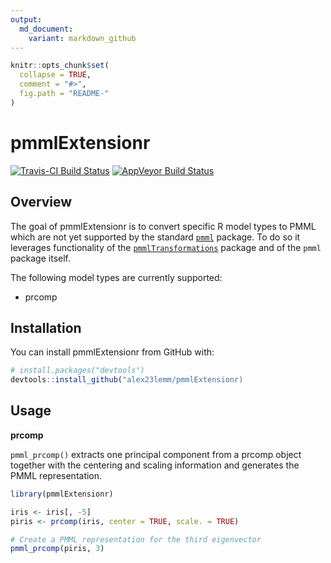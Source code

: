 ```yaml
---
output:
  md_document:
    variant: markdown_github
---
```


<!-- README.md is generated from README.Rmd. Please edit that file -->

```r
knitr::opts_chunk$set(
  collapse = TRUE,
  comment = "#>",
  fig.path = "README-"
)
```

# pmmlExtensionr

[![Travis-CI Build Status](https://travis-ci.org/alex23lemm/pmmlExtensionr.svg?branch=master)](https://travis-ci.org/alex23lemm/pmmlExtensionr)
[![AppVeyor Build Status](https://ci.appveyor.com/api/projects/status/github/alex23lemm/pmmlExtensionr?branch=master&svg=true)](https://ci.appveyor.com/project/alex23lemm/pmmlExtensionr)

## Overview

The goal of pmmlExtensionr is to convert specific R model types to PMML which are not yet supported by the standard [`pmml`](http://cran.r-project.org/web/packages/pmml/) package. To do so it leverages functionality of the [`pmmlTransformations`](http://cran.r-project.org/web/packages/pmmlTransformations/) package and of the `pmml` package itself.

The following model types are currently supported:

* prcomp

## Installation

You can install pmmlExtensionr from GitHub with:

```r

# install.packages("devtools")
devtools::install_github("alex23lemm/pmmlExtensionr)
```


## Usage

**prcomp**

`pmml_prcomp()` extracts one principal component from a prcomp object together with the
centering and scaling information and generates the PMML representation.


```r
library(pmmlExtensionr)

iris <- iris[, -5]
piris <- prcomp(iris, center = TRUE, scale. = TRUE)

# Create a PMML representation for the third eigenvector
pmml_prcomp(piris, 3)

```


